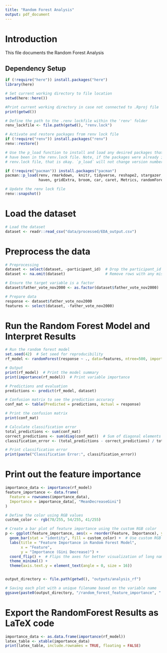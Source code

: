 ```yaml
---
title: "Random Forest Analysis"
output: pdf_document
---
```


# Introduction
This file documents the Random Forest Analysis 

## Dependency Setup
```r

if (!require("here")) install.packages("here")
library(here)

# Set current working directory to file location
setwd(here::here())

#Print current working directory in case not connected to .Rproj file
print(getwd())

# Define the path to the .renv lockfile within the 'renv' folder
renv_lockfile <- file.path(getwd(), "renv.lock")

# Activate and restore packages from renv lock file
if (!require("renv")) install.packages("renv")
renv::restore()

# Use the p_load function to install and load any desired packages that may not 
# have been in the renv.lock file. Note, if the packages were already in the 
# renv.lock file, that is okay. `p_load` will not change version number

if (!require("pacman")) install.packages("pacman")
pacman::p_load(renv, rmarkdown,  knitr, tidyverse, reshape2, stargazer, 
               haven, gridExtra, broom, car, caret, Metrics, randomForest)

# Update the renv lock file
renv::snapshot()
```

# Load the dataset

```r

# Load the dataset
dataset <- readr::read_csv("data/processed/EDA_output.csv")

```

# Preprocess the data

```r

# Preprocessing
dataset <- select(dataset, -participant_id)  # Drop the participant_id column
dataset <- na.omit(dataset)                  # Remove rows with any missing data

# Ensure the target variable is a factor
dataset$father_vote_nov2000 <- as.factor(dataset$father_vote_nov2000)

# Prepare data
response <- dataset$father_vote_nov2000
features <- select(dataset, -father_vote_nov2000)

```

# Run the Random Forest Model and Interpret Results

```r

# Run the random forest model
set.seed(42)  # Set seed for reproducibility
rf_model <- randomForest(response ~ ., data=features, ntree=500, importance=TRUE)

# Output
print(rf_model)  # Print the model summary
print(importance(rf_model))  # Print variable importance

# Predictions and evaluation
predictions <- predict(rf_model, dataset)

# Confusion matrix to see the prediction accuracy
conf_mat <- table(Predicted = predictions, Actual = response)

# Print the confusion matrix
print(conf_mat)

# Calculate classification error
total_predictions <- sum(conf_mat)
correct_predictions <- sum(diag(conf_mat))  # Sum of diagonal elements (correct predictions)
classification_error <- (total_predictions - correct_predictions) / total_predictions

# Print classification error
print(paste("Classification Error:", classification_error))
```

# Print out the feature importance

```r
importance_data <- importance(rf_model)
feature_importance <- data.frame(
  Feature = rownames(importance_data),
  Importance = importance_data[, "MeanDecreaseGini"]
)

# Define the color using RGB values
custom_color <- rgb(78/255, 54/255, 41/255)

# Create a bar plot of feature importance using the custom RGB color
p <- ggplot(feature_importance, aes(x = reorder(Feature, Importance), y = Importance)) +
  geom_bar(stat = "identity", fill = custom_color) +  # Use custom RGB color here
  labs(title = "Feature Importance in Random Forest Model",
       x = "Feature",
       y = "Importance (Gini Decrease)") +
  coord_flip() +  # Flips the axes for better visualization of long names
  theme_minimal() +
  theme(axis.text.y = element_text(angle = 0, size = 16))


output_directory <- file.path(getwd(), "outputs/analysis_rf")

# Saving each plot with a unique filename based on the variable name
ggsave(paste0(output_directory, "/random_forest_feature_importance", ".png"), plot = p, width = 10, height = 8, dpi = 300)

```

# Export the RandomForest Results as LaTeX code

```r

importance_data <- as.data.frame(importance(rf_model))
latex_table <- xtable(importance_data)
print(latex_table, include.rownames = TRUE, floating = FALSE)

```
